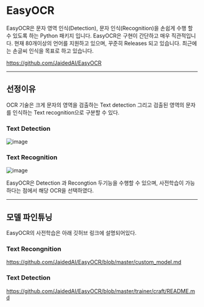 
# EasyOCR

EasyOCR은 문자 영역 인식(Detection), 문자 인식(Recognition)을 손쉽게 수행 할 수 있도록 하는 Python 패키지 입니다. 
EasyOCR은 구현이 간단하고 매우 직관적입니다. 현재 80개이상의 언어를 지원하고 있으며, 꾸준히 Releases 되고 있습니다. 
최근에는 손글씨 인식을 목표로 하고 있습니다.

https://github.com/JaidedAI/EasyOCR

----


## 선정이유

OCR 기술은 크게 문자의 영역을 검출하는 Text detection 그리고 검출된 영역의 문자를 인식하는 Text recognition으로 구분할 수 있다.


### Text Detection

![image](https://github.com/kmu-draw/docs/assets/65720894/e5834254-6ae3-4fce-8ea1-e9959422097d)


### Text Recognition

![image](https://github.com/kmu-draw/docs/assets/65720894/2cf933fe-7ad1-43bb-b0d3-c429ea088616)


EasyOCR은 Detection 과 Recongtion 두기능을 수행할 수 있으며, 사전학습이 가능하다는 점에서 해당 OCR을 선택하였다.


---

## 모델 파인튜닝

EasyOCR의 사전학습은 아래 깃허브 링크에 설명되어있다.

### Text Recongnition

https://github.com/JaidedAI/EasyOCR/blob/master/custom_model.md

### Text Detection

https://github.com/JaidedAI/EasyOCR/blob/master/trainer/craft/README.md







